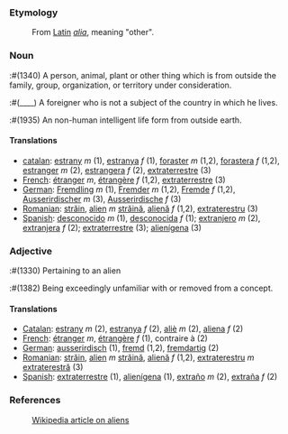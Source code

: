 ===Etymology===
:From [[Latin]] ''[[alia]]'', meaning "other".

===Noun===
:#(1340) A person, animal, plant or other thing which is from outside the family, group, organization, or territory under consideration.
:#(____) A foreigner who is not a subject of the country in which he lives.
:#(1935) An non-human intelligent life form from outside earth.

====Translations====
*[[catalan]]: [[estrany]] ''m'' (1), [[estranya]] ''f'' (1), [[foraster]] ''m'' (1,2), [[forastera]] ''f'' (1,2), [[estranger]] ''m'' (2), [[estrangera]] ''f'' (2), [[extraterrestre]] (3)
*[[French]]: [[étranger]] ''m'', [[étrangère]] ''f'' (1,2), [[extraterrestre]] (3)
*[[German]]: [[Fremdling]] ''m'' (1), [[Fremder]] ''m'' (1,2), [[Fremde]] ''f'' (1,2), [[Ausserirdischer]] ''m'' (3), [[Ausserirdische]] ''f'' (3)
*[[Romanian]]: [[străin]], [[alien]] ''m'' [[străină]], [[alienă]] ''f'' (1,2), [[extraterestru]] (3)
*[[Spanish]]: [[desconocido]] ''m'' (1), [[desconocida]] ''f'' (1); [[extranjero]] ''m'' (2), [[extranjera]] ''f'' (2); [[extraterrestre]] (3); [[alienígena]] (3)

===Adjective===
:#(1330) Pertaining to an alien
:#(1382) Being exceedingly unfamiliar with or removed from a concept.

====Translations====
*[[Catalan]]: [[estrany]] ''m'' (2), [[estranya]] ''f'' (2), [[aliè]] ''m'' (2), [[aliena]] ''f'' (2)
*[[French]]: [[étranger]] ''m'', [[étrangère]] ''f'' (1), contraire à (2)
*[[German]]: [[ausserirdisch]] (1), [[fremd]] (1,2), [[fremdartig]] (2)
*[[Romanian]]: [[străin]], [[alien]] ''m'' [[străină]], [[alienă]] ''f'' (1,2), [[extraterestru]] ''m'' [[extraterestră]] (3)
*[[Spanish]]: [[extraterrestre]] (1), [[alienígena]] (1), [[extraño]] ''m'' (2), [[extraña]] ''f'' (2)



===References===
:[[w:Alien|Wikipedia article on aliens]]